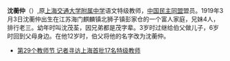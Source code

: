 {{Unreferenced|time=2017-01-10T00:46:23+00:00}}
'''沈蘅仲'''（{{bd|1919年|3月3日|2016年|11月26日}}）,原[[上海交通大学附属中学|上海交通大学附属中学]]语文特级教师，[[中国民主同盟|中国民主同盟]]盟员。1919年3月3日沈蘅仲出生在江苏海门麒麟镇北狮子镇彭家仓的一个富人家庭，兄妹4人，排行老三。幼年时叫沈茂荃，因兄弟都是茂字辈。3岁时过继给伯父做儿子，6岁时回到父母身边。在他12岁时，伯父将他的名字改为沈蘅仲。
*[http://sh.sina.com.cn/news/b/2013-09-10/082161436.html 第29个教师节 记者寻访上海首批17名特级教师]{{Wayback|url=http://sh.sina.com.cn/news/b/2013-09-10/082161436.html |date=20170211074931 }}